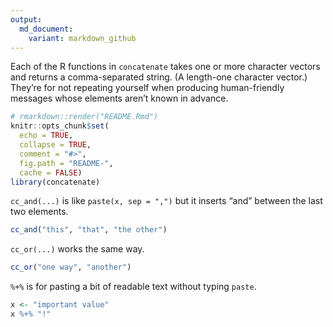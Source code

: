 ```yaml
---
output:
  md_document:
    variant: markdown_github
---
```


Each of the R functions in `concatenate` takes one or more character vectors and
returns a comma-separated string. (A length-one character vector.) They're for
not repeating yourself when producing human-friendly messages whose elements
aren't known in advance.

```r
# rmarkdown::render("README.Rmd")
knitr::opts_chunk$set(
  echo = TRUE,
  collapse = TRUE,
  comment = "#>",
  fig.path = "README-",
  cache = FALSE)
library(concatenate)
```

`cc_and(...)` is like `paste(x, sep = ",")` but it inserts "and" between the last two
elements.
```r
cc_and("this", "that", "the other")
```

`cc_or(...)` works the same way.
```r
cc_or("one way", "another")
```

`%+%` is for pasting a bit of readable text without typing `paste`.
```r
x <- "important value"
x %+% "!"
```
